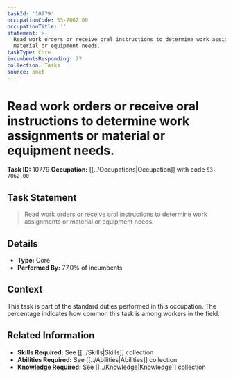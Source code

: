 ```yaml
---
taskId: '10779'
occupationCode: 53-7062.00
occupationTitle: ''
statement: >-
  Read work orders or receive oral instructions to determine work assignments or
  material or equipment needs.
taskType: Core
incumbentsResponding: 77
collection: Tasks
source: onet
---
```

# Read work orders or receive oral instructions to determine work assignments or material or equipment needs.

**Task ID:** 10779
**Occupation:** [[../Occupations|Occupation]] with code `53-7062.00`

## Task Statement

> Read work orders or receive oral instructions to determine work assignments or material or equipment needs.

## Details

- **Type:** Core
- **Performed By:** 77.0% of incumbents

## Context

This task is part of the standard duties performed in this occupation. The percentage indicates how common this task is among workers in the field.

## Related Information

- **Skills Required:** See [[../Skills|Skills]] collection
- **Abilities Required:** See [[../Abilities|Abilities]] collection
- **Knowledge Required:** See [[../Knowledge|Knowledge]] collection
